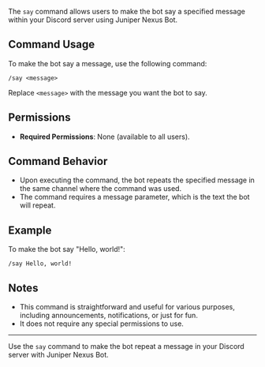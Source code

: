 The `say` command allows users to make the bot say a specified message within your Discord server using Juniper Nexus Bot.

## Command Usage

To make the bot say a message, use the following command:

```
/say <message>
```

Replace `<message>` with the message you want the bot to say.

## Permissions

-   **Required Permissions**: None (available to all users).

## Command Behavior

-   Upon executing the command, the bot repeats the specified message in the same channel where the command was used.
-   The command requires a message parameter, which is the text the bot will repeat.

## Example

To make the bot say "Hello, world!":

```
/say Hello, world!
```

## Notes

-   This command is straightforward and useful for various purposes, including announcements, notifications, or just for fun.
-   It does not require any special permissions to use.

---

Use the `say` command to make the bot repeat a message in your Discord server with Juniper Nexus Bot.
